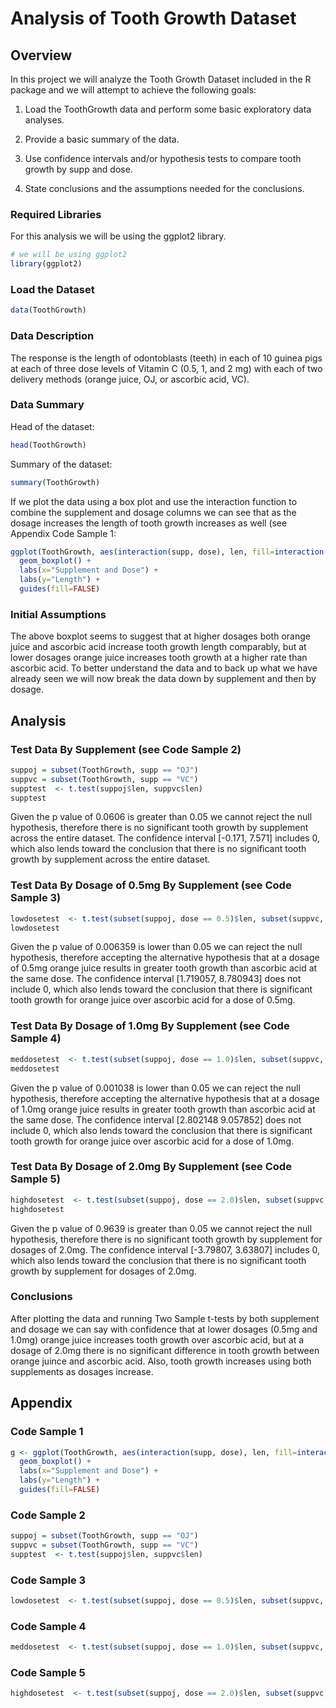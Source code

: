 Analysis of Tooth Growth Dataset
========================================================

## Overview

In this project we will analyze the Tooth Growth Dataset included in the R package and we will attempt to achieve the following goals:

1. Load the ToothGrowth data and perform some basic exploratory data analyses.

2. Provide a basic summary of the data.

3. Use confidence intervals and/or hypothesis tests to compare tooth growth by supp and dose.

4. State conclusions and the assumptions needed for the conclusions.

### Required Libraries

For this analysis we will be using the ggplot2 library.

```r
# we will be using ggplot2
library(ggplot2)
```

### Load the Dataset

```r
data(ToothGrowth)
```

### Data Description

The response is the length of odontoblasts (teeth) in each of 10 guinea pigs at each of three dose levels of Vitamin C (0.5, 1, and 2 mg) with each of two delivery methods (orange juice, OJ, or ascorbic acid, VC).

### Data Summary

Head of the dataset:

```r
head(ToothGrowth)
```

Summary of the dataset:

```r
summary(ToothGrowth)
```

If we plot the data using a box plot and use the interaction function to combine the supplement and dosage columns we can see that as the dosage increases the length of tooth growth increases as well (see Appendix Code Sample 1:

```r
ggplot(ToothGrowth, aes(interaction(supp, dose), len, fill=interaction(supp, dose))) + 
  geom_boxplot() +
  labs(x="Supplement and Dose") +
  labs(y="Length") +
  guides(fill=FALSE)
```

### Initial Assumptions

The above boxplot seems to suggest that at higher dosages both orange juice and ascorbic acid increase tooth growth length comparably, but at lower dosages orange juice increases tooth growth at a higher rate than ascorbic acid.  To better understand the data and to back up what we have already seen we will now break the data down by supplement and then by dosage.  

## Analysis

### Test Data By Supplement (see Code Sample 2)

```r
suppoj = subset(ToothGrowth, supp == "OJ")
suppvc = subset(ToothGrowth, supp == "VC")
supptest  <- t.test(suppoj$len, suppvc$len)
supptest
```

Given the p value of 0.0606 is greater than 0.05 we cannot reject the null hypothesis, therefore there is no significant tooth growth by supplement across the entire dataset.  The confidence interval [-0.171, 7.571] includes 0, which also lends toward the conclusion that there is no significant tooth growth by supplement across the entire dataset.

### Test Data By Dosage of 0.5mg By Supplement (see Code Sample 3)

```r
lowdosetest  <- t.test(subset(suppoj, dose == 0.5)$len, subset(suppvc, dose == 0.5)$len)
lowdosetest
```

Given the p value of 0.006359 is lower than 0.05 we can reject the null hypothesis, therefore accepting the alternative hypothesis that at a dosage of 0.5mg orange juice results in greater tooth growth than ascorbic acid at the same dose.  The confidence interval [1.719057, 8.780943] does not include 0, which also lends toward the conclusion that there is significant tooth growth for orange juice over ascorbic acid for a dose of 0.5mg.

### Test Data By Dosage of 1.0mg By Supplement (see Code Sample 4)

```r
meddosetest  <- t.test(subset(suppoj, dose == 1.0)$len, subset(suppvc, dose == 1.0)$len)
meddosetest
```

Given the p value of 0.001038 is lower than 0.05 we can reject the null hypothesis, therefore accepting the alternative hypothesis that at a dosage of 1.0mg orange juice results in greater tooth growth than ascorbic acid at the same dose.  The confidence interval [2.802148 9.057852] does not include 0, which also lends toward the conclusion that there is significant tooth growth for orange juice over ascorbic acid for a dose of 1.0mg.

### Test Data By Dosage of 2.0mg By Supplement (see Code Sample 5)

```r
highdosetest  <- t.test(subset(suppoj, dose == 2.0)$len, subset(suppvc, dose == 2.0)$len)
highdosetest
```

Given the p value of 0.9639 is greater than 0.05 we cannot reject the null hypothesis, therefore there is no significant tooth growth by supplement for dosages of 2.0mg.  The confidence interval [-3.79807, 3.63807] includes 0, which also lends toward the conclusion that there is no significant tooth growth by supplement for dosages of 2.0mg.

### Conclusions

After plotting the data and running Two Sample t-tests by both supplement and dosage we can say with confidence that at lower dosages (0.5mg and 1.0mg) orange juice increases tooth growth over ascorbic acid, but at a dosage of 2.0mg there is no significant difference in tooth growth between orange juince and ascorbic acid.  Also, tooth growth increases using both supplements as dosages increase.

## Appendix

### Code Sample 1

```r
g <- ggplot(ToothGrowth, aes(interaction(supp, dose), len, fill=interaction(supp, dose))) + 
  geom_boxplot() +
  labs(x="Supplement and Dose") +
  labs(y="Length") +
  guides(fill=FALSE)
```

### Code Sample 2

```r
suppoj = subset(ToothGrowth, supp == "OJ")
suppvc = subset(ToothGrowth, supp == "VC")
supptest  <- t.test(suppoj$len, suppvc$len)
```

### Code Sample 3

```r
lowdosetest  <- t.test(subset(suppoj, dose == 0.5)$len, subset(suppvc, dose == 0.5)$len)
```

### Code Sample 4

```r
meddosetest  <- t.test(subset(suppoj, dose == 1.0)$len, subset(suppvc, dose == 1.0)$len)
```

### Code Sample 5

```r
highdosetest  <- t.test(subset(suppoj, dose == 2.0)$len, subset(suppvc, dose == 2.0)$len)
```